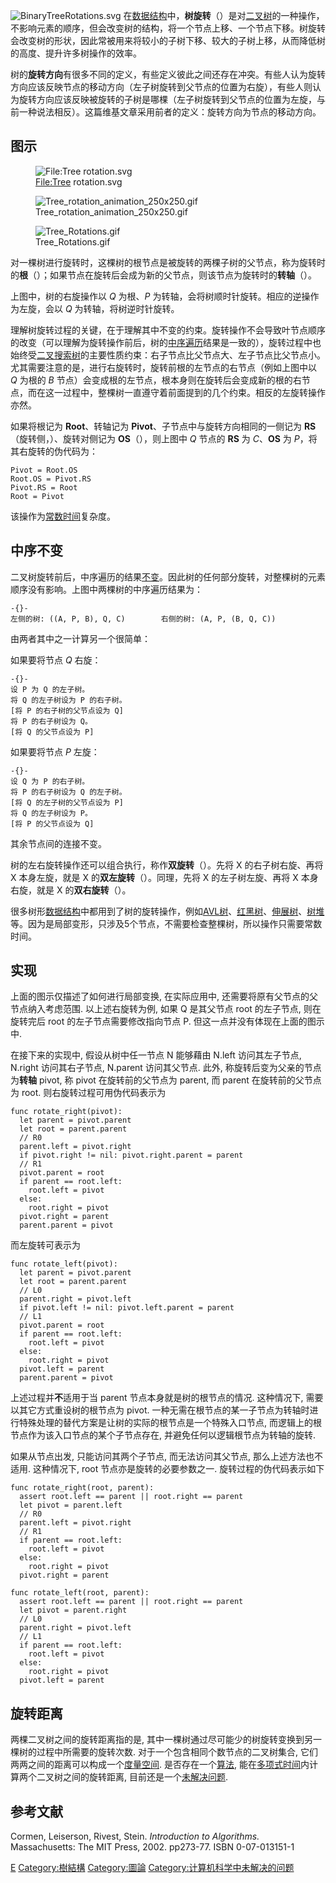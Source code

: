 {{unreferenced|time=2015-03-05T19:50:27+00:00}}
{{copyedit|time=2011-10-13T06:54:55+00:00}}
{{NoteTA
|G1 = IT
}}
[[File:BinaryTreeRotations.svg|thumb]]
在[[数据结构|数据结构]]中，'''树旋转'''（{{lang-en|Tree rotation}}）是对[[二叉树|二叉树]]的一种操作，不影响元素的顺序，但会改变树的结构，将一个节点上移、一个节点下移。树旋转会改变树的形状，因此常被用来将较小的子树下移、较大的子树上移，从而降低树的高度、提升许多树操作的效率。

树的'''旋转方向'''有很多不同的定义，有些定义彼此之间还存在冲突。有些人认为旋转方向应该反映节点的移动方向（左子树旋转到父节点的位置为右旋），有些人则认为旋转方向应该反映被旋转的子树是哪棵（左子树旋转到父节点的位置为左旋，与前一种说法相反）。这篇维基文章采用前者的定义：旋转方向为节点的移动方向。

== 图示 ==
[[File:Tree_rotation.svg|File:Tree rotation.svg]]

[[Image:Tree_rotation_animation_250x250.gif|right]]

[[Image:Tree_Rotations.gif|thumb]]

对一棵树进行旋转时，这棵树的根节点是被旋转的两棵子树的父节点，称为旋转时的'''根'''（{{lang-en|root}}）；如果节点在旋转后会成为新的父节点，则该节点为旋转时的'''转轴'''（{{lang-en|pivot}}）。

上图中，树的右旋操作以 ''Q'' 为根、''P'' 为转轴，会将树顺时针旋转。相应的逆操作为左旋，会以 ''Q'' 为转轴，将树逆时针旋转。

理解树旋转过程的关键，在于理解其中不变的约束。旋转操作不会导致叶节点顺序的改变（可以理解为旋转操作前后，树的[[树的遍历|中序遍历]]结果是一致的），旋转过程中也始终受[[二叉搜索树|二叉搜索树]]的主要性质约束：右子节点比父节点大、左子节点比父节点小。尤其需要注意的是，进行右旋转时，旋转前根的左节点的右节点（例如上图中以 ''Q'' 为根的 ''B'' 节点）会变成根的左节点，根本身则在旋转后会变成新的根的右节点，而在这一过程中，整棵树一直遵守着前面提到的几个约束。相反的左旋转操作亦然。

如果将根记为 '''Root'''、转轴记为 '''Pivot'''、子节点中与旋转方向相同的一侧记为 '''RS'''（旋转侧，{{lang-en|Rotation Side}}）、旋转对侧记为 '''OS'''（{{lang-en|Opposite Side}}），则上图中 ''Q'' 节点的 '''RS''' 为 ''C''、'''OS''' 为 ''P''，将其右旋转的伪代码为：

 Pivot = Root.OS
 Root.OS = Pivot.RS
 Pivot.RS = Root
 Root = Pivot

该操作为[[常数时间|常数时间]]复杂度。

== 中序不变 ==

二叉树旋转前后，中序遍历的结果[[不变量|不变]]。因此树的任何部分旋转，对整棵树的元素顺序没有影响。上图中两棵树的中序遍历结果为：

<pre>-{}-
左侧的树: ((A, P, B), Q, C)        右侧的树: (A, P, (B, Q, C))
</pre>

由两者其中之一计算另一个很简单：

如果要将节点 ''Q'' 右旋：

<pre>-{}-
设 P 为 Q 的左子树。
将 Q 的左子树设为 P 的右子树。
[将 P 的右子树的父节点设为 Q]
将 P 的右子树设为 Q。
[将 Q 的父节点设为 P]
</pre>

如果要将节点 ''P'' 左旋：

<pre>-{}-
设 Q 为 P 的右子树。
将 P 的右子树设为 Q 的左子树。
[将 Q 的左子树的父节点设为 P]
将 Q 的左子树设为 P。
[将 P 的父节点设为 Q]
</pre>

其余节点间的连接不变。

树的左右旋转操作还可以组合执行，称作'''双旋转'''（{{lang-en|double rotation}}）。先将 X 的右子树右旋、再将 X 本身左旋，就是 X 的'''双左旋转'''（{{lang-en|double left rotation}}）。同理，先将 X 的左子树左旋、再将 X 本身右旋，就是 X 的'''双右旋转'''（{{lang-en|double right rotation}}）。

很多树形[[数据结构|数据结构]]中都用到了树的旋转操作，例如[[AVL树|AVL树]]、[[红黑树|红黑树]]、[[伸展树|伸展树]]、[[树堆|树堆]]等。因为是局部变形，只涉及5个节点，不需要检查整棵树，所以操作只需要常数时间。

== 实现 ==
上面的图示仅描述了如何进行局部变换, 在实际应用中, 还需要将原有父节点的父节点纳入考虑范围. 以上述右旋转为例, 如果 Q 是其父节点 root 的左子节点, 则在旋转完后 root 的左子节点需要修改指向节点 P. 但这一点并没有体现在上面的图示中.

在接下来的实现中, 假设从树中任一节点 N 能够藉由 N.left 访问其左子节点, N.right 访问其右子节点, N.parent 访问其父节点.
此外, 称旋转后变为父亲的节点为'''转轴''' pivot, 称 pivot 在旋转前的父节点为 parent, 而 parent 在旋转前的父节点为 root. 则右旋转过程可用伪代码表示为
 func rotate_right(pivot):
   let parent = pivot.parent
   let root = parent.parent
   // R0
   parent.left = pivot.right
   if pivot.right != nil: pivot.right.parent = parent
   // R1
   pivot.parent = root
   if parent == root.left:
     root.left = pivot
   else:
     root.right = pivot
   pivot.right = parent
   parent.parent = pivot
而左旋转可表示为
 func rotate_left(pivot):
   let parent = pivot.parent
   let root = parent.parent
   // L0
   parent.right = pivot.left
   if pivot.left != nil: pivot.left.parent = parent
   // L1
   pivot.parent = root
   if parent == root.left:
     root.left = pivot
   else:
     root.right = pivot
   pivot.left = parent
   parent.parent = pivot

上述过程并'''不'''适用于当 parent 节点本身就是树的根节点的情况. 这种情况下, 需要以其它方式重设树的根节点为 pivot. 一种无需在根节点的某一子节点为转轴时进行特殊处理的替代方案是让树的实际的根节点是一个特殊入口节点, 而逻辑上的根节点作为该入口节点的某个子节点存在, 并避免任何以逻辑根节点为转轴的旋转.

如果从节点出发, 只能访问其两个子节点, 而无法访问其父节点, 那么上述方法也不适用. 这种情况下, root 节点亦是旋转的必要参数之一. 旋转过程的伪代码表示如下
 func rotate_right(root, parent):
   assert root.left == parent || root.right == parent
   let pivot = parent.left
   // R0
   parent.left = pivot.right
   // R1
   if parent == root.left:
     root.left = pivot
   else:
     root.right = pivot
   pivot.right = parent

 func rotate_left(root, parent):
   assert root.left == parent || root.right == parent
   let pivot = parent.right
   // L0
   parent.right = pivot.left
   // L1
   if parent == root.left:
     root.left = pivot
   else:
     root.right = pivot
   pivot.left = parent

== 旋转距离 ==
两棵二叉树之间的旋转距离指的是, 其中一棵树通过尽可能少的树旋转变换到另一棵树的过程中所需要的旋转次数.
对于一个包含相同个数节点的二叉树集合, 它们两两之间的距离可以构成一个[[度量空间|度量空间]].
是否存在一个[[算法|算法]], 能在[[多项式时间|多项式时间]]内计算两个二叉树之间的旋转距离, 目前还是一个[[未解决问题|未解决问题]].

==参考文献==
<references />Cormen, Leiserson, Rivest, Stein. ''Introduction to Algorithms.'' Massachusetts: The MIT Press, 2002. pp273-77. ISBN 0-07-013151-1<references />
[[Category:數據結構|E]]
[[Category:樹結構|Category:樹結構]]
[[Category:圖論|Category:圖論]]
[[Category:计算机科学中未解决的问题|Category:计算机科学中未解决的问题]]